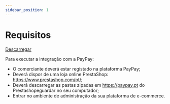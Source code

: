 ```yaml
---
sidebar_position: 1
---
```


# Requisitos

<a href="https://paypay.pt/paypay/public/plugins/prestashop-plugins.zip" target="_blank" className="btn-api btn-api--float-right">Descarregar</a>

Para executar a integração com a PayPay:
- O comerciante deverá estar registado na plataforma PayPay;
- Deverá dispor de uma loja online PrestaShop:
    https://www.prestashop.com/pt/;
- Deverá descarregar as pastas zipadas em https://paypay.pt do Prestashopeguardar no seu computador;
- Entrar no ambiente de administração da sua plataforma de e-commerce.
